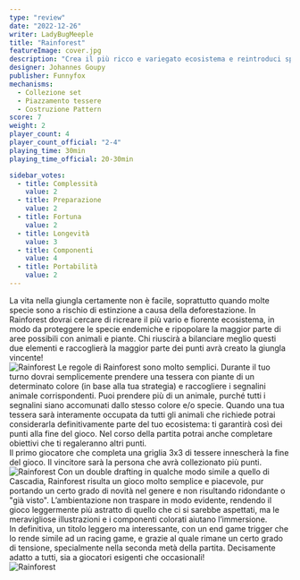 ```yaml
---
type: "review"
date: "2022-12-26"
writer: LadyBugMeeple
title: "Rainforest"
featureImage: cover.jpg
description: "Crea il più ricco e variegato ecosistema e reintroduci specie estinte!"
designer: Johannes Goupy
publisher: Funnyfox
mechanisms:
  - Collezione set
  - Piazzamento tessere
  - Costruzione Pattern
score: 7
weight: 2
player_count: 4
player_count_official: "2-4"
playing_time: 30min
playing_time_official: 20-30min

sidebar_votes:
  - title: Complessità
    value: 2
  - title: Preparazione
    value: 2
  - title: Fortuna
    value: 2
  - title: Longevità
    value: 3
  - title: Componenti
    value: 4
  - title: Portabilità
    value: 2
---
```


<Setting>
  La vita nella giungla certamente non è facile, soprattutto quando molte specie
  sono a rischio di estinzione a causa della deforestazione. In Rainforest
  dovrai cercare di ricreare il più vario e fiorente ecosistema, in modo da
  proteggere le specie endemiche e ripopolare la maggior parte di aree possibili
  con animali e piante. Chi riuscirà a bilanciare meglio questi due elementi e
  raccoglierà la maggior parte dei punti avrà creato la giungla vincente!
  <br />
</Setting>

<img src="./game1.jpg?t=1" alt="Rainforest" />

<Rules>
  Le regole di Rainforest sono molto semplici. Durante il tuo turno dovrai
  semplicemente prendere una tessera con piante di un determinato colore (in
  base alla tua strategia) e raccogliere i segnalini animale corrispondenti.
  Puoi prendere più di un animale, purché tutti i segnalini siano accomunati
  dallo stesso colore e/o specie. Quando una tua tessera sarà interamente
  occupata da tutti gli animali che richiede potrai considerarla definitivamente
  parte del tuo ecosistema: ti garantirà così dei punti alla fine del gioco. Nel
  corso della partita potrai anche completare obiettivi che ti regaleranno altri
  punti.
  <br />
  Il primo giocatore che completa una griglia 3x3 di tessere innescherà la fine
  del gioco. Il vincitore sarà la persona che avrà collezionato più punti.
  <br />
</Rules>

<img src="./game2.jpg?t=1" alt="Rainforest" />

<Feedback>
  Con un double drafting in qualche modo simile a quello di Cascadia, Rainforest
  risulta un gioco molto semplice e piacevole, pur portando un certo grado di
  novità nel genere e non risultando ridondante o "già visto". L’ambientazione
  non traspare in modo evidente, rendendo il gioco leggermente più astratto di
  quello che ci si sarebbe aspettati, ma le meravigliose illustrazioni e i
  componenti colorati aiutano l’immersione.
  <br />
  In definitiva, un titolo leggero ma interessante, con un end game trigger che
  lo rende simile ad un racing game, e grazie al quale rimane un certo grado di
  tensione, specialmente nella seconda metà della partita. Decisamente adatto a
  tutti, sia a giocatori esigenti che occasionali!
  <br />
</Feedback>

<img src="./game3.jpg?t=1" alt="Rainforest" />
